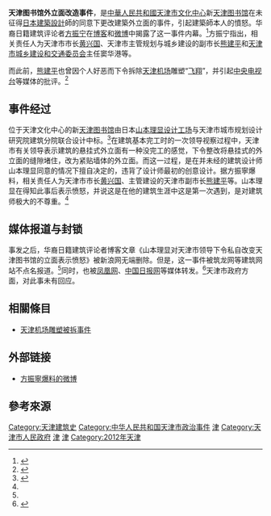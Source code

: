 '''天津图书馆外立面改造事件'''，是[[中華人民共和國|中華人民共和國]][[天津市文化中心|天津市文化中心]]新[[天津图书馆|天津图书馆]]在未征得[[日本|日本]][[建築設計|建築設計]]師{{link-ja|山本理顯|山本理顕}}的同意下更改建築外立面的事件，引起建築師本人的憤怒。华裔日籍建筑评论者[[方振宁|方振宁]]在[[博客|博客]]和[[微博|微博]]中揭露了这一事件内幕。<ref name="筑龙网不点名报道">{{cite web | url=http://news.zhulong.com/read151206.htm | title=領導改變建築立面 方振寧替建築師喊冤 | publisher=築龍網 | accessdate=2012-01-13 | archive-url=https://web.archive.org/web/20120115205920/http://news.zhulong.com/read151206.htm | archive-date=2012-01-15 | dead-url=yes }}</ref>方振宁指出，相关责任人为天津市市长[[黄兴国|黄兴国]]、天津市主管规划与城乡建设的副市长[[熊建平|熊建平]]和[[天津市城乡建设和交通委员会|天津市城乡建设和交通委员会]]主任窦华港等。

而此前，[[熊建平|熊建平]]也曾因个人好恶而下令拆除[[天津机场|天津机场]]雕塑“[[天津机场雕塑被拆事件|飞翔]]”，并引起[[中国中央电视台|中央电视台]]等媒体的批评。<ref name="CCTV">{{cite video | url=http://v.youku.com/v_show/id_XMjU4NzU5NDQ=.html | title=《新闻1加1》栏目 | publisher=中国中央电视台，新闻频道 | date=2008-04-28 | people=白岩松、董倩 | location=北京 | access-date=2012-01-16 | archive-date=2014-11-29 | archive-url=https://web.archive.org/web/20141129040908/http://v.youku.com/v_show/id_XMjU4NzU5NDQ=.html | dead-url=no }}</ref>

== 事件经过 ==
位于天津文化中心的新[[天津图书馆|天津图书馆]]由日本[[山本理显设计工场|山本理显设计工场]]与天津市城市规划设计研究院建筑分院联合设计中标。<ref>{{cite journal | title=天津图书馆设计 | author=山本理显;土歧晃司 | journal=建筑学报 | year=2010 | volume=(04)}}</ref>在建筑基本完工时的一次领导视察过程中，天津市有关领导表示建筑的悬挂式外立面有一种没完工的感觉，下令整改将悬挂式的外立面的缝隙堵住，改为紧贴墙体的外立面。而这一过程，是在并未经的建筑设计师山本理显同意的情况下擅自决定的，违背了设计师最初的创意设计。据方振寧爆料，相关责任人为天津市市长[[黄兴国|黄兴国]]、主管建设的天津市副市长[[熊建平|熊建平]]等。山本理显在得知此事后表示愤怒，并说这是在他的建筑生涯中这是第一次遇到，是对建筑师极大的不尊重。<ref name="筑龙网不点名报道" />

== 媒体报道与封锁 ==
事发之后，华裔日籍建筑评论者博客文章《山本理显对天津市领导下令私自改变天津图书馆的立面表示愤怒》被新浪网无端删除。但是，这一事件被筑龙网等建筑网站不点名报道。<ref name="筑龙网不点名报道" />同时，也被[[凤凰网|凤凰网]]、[[中国日报|中国日报网]]等媒体转发。<ref>{{cite web | url=http://house.chinadaily.com.cn/xwzx/2012-01-13/content_4949301_2.html | title=领导改变建筑立面 方振宁替建筑师喊冤 | publisher=中国日报网转发 | accessdate=2012-01-13 | archive-date=2019-06-14 | archive-url=https://web.archive.org/web/20190614132552/http://house.chinadaily.com.cn/xwzx/2012-01-13/content_4949301_2.html }}</ref>天津市政府方面，对此事未有回应。

== 相關條目 ==
*[[天津机场雕塑被拆事件|天津机场雕塑被拆事件]]

== 外部链接 ==
*[http://weibo.com/fangzhenning 方振寧爆料的微博] {{Wayback|url=http://weibo.com/fangzhenning |date=20180926211530 }}

== 參考來源 ==
{{Reflist|30em}}

[[Category:天津建筑史|Category:天津建筑史]]
[[Category:中华人民共和国天津市政治事件|Category:中华人民共和国天津市政治事件]]
[[Category:2012年中国政治事件|津]]
[[Category:天津市人民政府|Category:天津市人民政府]]
[[Category:中华人民共和国建筑|津]]
[[Category:中华人民共和国地方政府丑闻|津]]
[[Category:2012年天津|Category:2012年天津]]